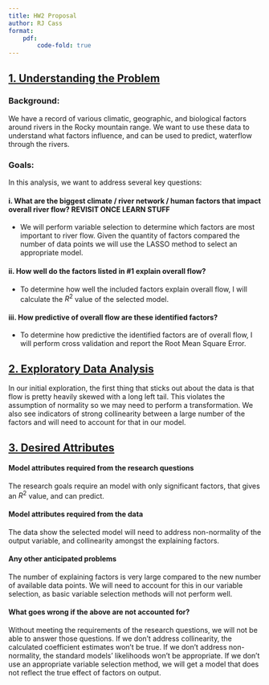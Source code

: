 ```yaml
---
title: HW2 Proposal
author: RJ Cass
format: 
    pdf:
        code-fold: true
---
```


## [1. Understanding the Problem]{.underline}
### Background: 
We have a record of various climatic, geographic, and biological factors around rivers in the Rocky mountain range. We want to use these data to understand what factors influence, and can be used to predict, waterflow through the rivers. 

### Goals:
In this analysis, we want to address several key questions:

#### i. What are the biggest climate / river network / human factors that impact overall river flow? REVISIT ONCE LEARN STUFF
- We will perform variable selection to determine which factors are most important to river flow. Given the quantity of factors compared the number of data points we will use the LASSO method to select an appropriate model. 

#### ii. How well do the factors listed in #1 explain overall flow?
- To determine how well the included factors explain overall flow, I will calculate the $R^2$ value of the selected model. 

#### iii. How predictive of overall flow are these identified factors?
- To determine how predictive the identified factors are of overall flow, I will perform cross validation and report the Root Mean Square Error. 


## [2. Exploratory Data Analysis]{.underline}
In our initial exploration, the first thing that sticks out about the data is that flow is pretty heavily skewed with a long left tail. This violates the assumption of normality so we may need to perform a transformation. We also see indicators of strong collinearity between a large number of the factors and will need to account for that in our model. 

## [3. Desired Attributes]{.underline}
#### Model attributes required from the research questions
The research goals require an model with only significant factors, that gives an $R^2$ value, and can predict. 

#### Model attributes required from the data 
The data show the selected model will need to address non-normality of the output variable, and collinearity amongst the explaining factors. 

#### Any other anticipated problems
The number of explaining factors is very large compared to the new number of available data points. We will need to account for this in our variable selection, as basic variable selection methods will not perform well. 

#### What goes wrong if the above are not accounted for?
Without meeting the requirements of the research questions, we will not be able to answer those questions. If we don't address collinearity, the calculated coefficient estimates won't be true. If we don't address non-normality, the standard models' likelihoods won't be appropriate. If we don't use an appropriate variable selection method, we will get a model that does not reflect the true effect of factors on output. 